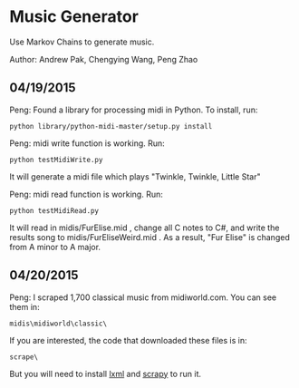 = Music Generator =

Use Markov Chains to generate music.

Author: Andrew Pak, Chengying Wang, Peng Zhao


== 04/19/2015 ==

Peng: Found a library for processing midi in Python. To install, run:

<pre>
python library/python-midi-master/setup.py install
</pre>


Peng: midi write function is working. Run:

<pre>
python testMidiWrite.py
</pre>

It will generate a midi file which plays "Twinkle, Twinkle, Little Star"


Peng: midi read function is working. Run:

<pre>
python testMidiRead.py
</pre>

It will read in midis/FurElise.mid , change all C notes to C#, and write the
results song to midis/FurEliseWeird.mid . As a result, "Fur Elise" is changed
from A minor to A major.


== 04/20/2015 ==

Peng: I scraped 1,700 classical music from midiworld.com. You can see them in:
<pre>
midis\midiworld\classic\
</pre>
If you are interested, the code that downloaded these files is in:
<pre>
scrape\
</pre>
But you will need to install [http://lxml.de/ lxml] and [http://scrapy.org/ scrapy] to run it.